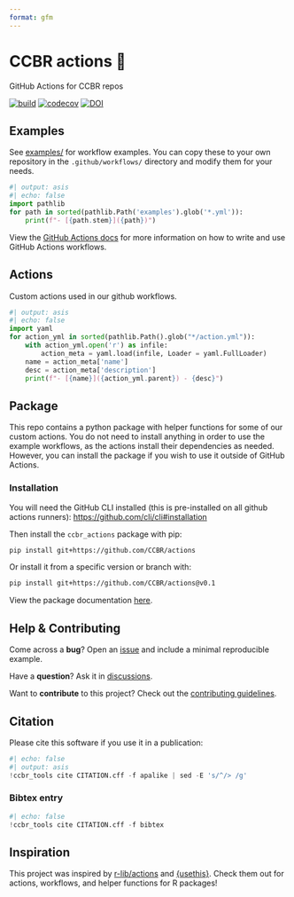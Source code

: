```yaml
---
format: gfm
---
```


<!-- README.md is generated from README.qmd. Please edit that file -->

# CCBR actions 🤖

GitHub Actions for CCBR repos

[![build](https://github.com/CCBR/actions/actions/workflows/build-python.yml/badge.svg)](https://github.com/CCBR/actions/actions/workflows/build-python.yml)
[![codecov](https://codecov.io/gh/CCBR/actions/graph/badge.svg?token=yCtBbX4tap)](https://codecov.io/gh/CCBR/actions)
[![DOI](https://zenodo.org/badge/DOI/10.5281/zenodo.13761059.svg)](https://doi.org/10.5281/zenodo.13761059)

## Examples

See [examples/](examples) for workflow examples.
You can copy these to your own repository in the `.github/workflows/` directory
and modify them for your needs.

```python
#| output: asis
#| echo: false
import pathlib
for path in sorted(pathlib.Path('examples').glob('*.yml')):
    print(f"- [{path.stem}]({path})")
```

View the [GitHub Actions docs](https://docs.github.com/en/actions) for more
information on how to write and use GitHub Actions workflows.

## Actions

Custom actions used in our github workflows.

```python
#| output: asis
#| echo: false
import yaml
for action_yml in sorted(pathlib.Path().glob("*/action.yml")):
    with action_yml.open('r') as infile:
        action_meta = yaml.load(infile, Loader = yaml.FullLoader)
    name = action_meta['name']
    desc = action_meta['description']
    print(f"- [{name}]({action_yml.parent}) - {desc}")

```

## Package

This repo contains a python package with helper functions for some of our
custom actions.
You do not need to install anything in order to use the example workflows,
as the actions install their dependencies as needed.
However, you can install the package if you wish to use it outside of GitHub Actions.

### Installation

You will need the GitHub CLI installed
(this is pre-installed on all github actions runners):
<https://github.com/cli/cli#installation>

Then install the `ccbr_actions` package with pip:

```bash
pip install git+https://github.com/CCBR/actions
```

Or install it from a specific version or branch with:

```bash
pip install git+https://github.com/CCBR/actions@v0.1
```

View the package documentation [here](https://CCBR.github.io/actions/reference).

## Help & Contributing

Come across a **bug**? Open an
[issue](https://github.com/CCBR/actions/issues) and include a minimal
reproducible example.

Have a **question**? Ask it in
[discussions](https://github.com/CCBR/actions/discussions).

Want to **contribute** to this project? Check out the [contributing
guidelines](.github/CONTRIBUTING.md).

## Citation

Please cite this software if you use it in a publication:

```python
#| echo: false
#| output: asis
!ccbr_tools cite CITATION.cff -f apalike | sed -E 's/^/> /g'
```


### Bibtex entry

```python
#| echo: false
!ccbr_tools cite CITATION.cff -f bibtex
```

## Inspiration

This project was inspired by [r-lib/actions](https://github.com/r-lib/actions/)
and [{usethis}](https://usethis.r-lib.org/reference/github_actions.html).
Check them out for actions, workflows, and helper functions for R packages!
